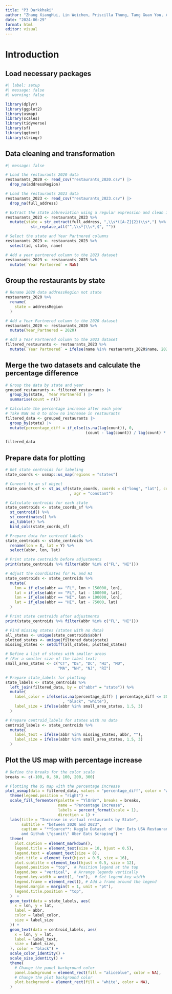 ```yaml
---
title: "P3 Darkkhaki"
author: "Zhang XiangHui, Lin Weichen, Priscilla Thung, Tang Guan You, Arshad Bin Mazlan, Wong Jing Yong Shawn"
date: "2024-06-29"
format: html
editor: visual
---
```


# Introduction

## Load necessary packages

```r
#| label: setup
#| message: false
#| warning: false

library(dplyr)
library(ggplot2)
library(usmap)
library(scales)
library(tidyverse)
library(sf)
library(ggtext)
library(stringr)
```

## Data cleaning and transformation

```r
#| message: false

# Load the restaurants 2020 data
restaurants_2020 <- read_csv("restaurants_2020.csv") |>
  drop_na(addressRegion)

# Load the restaurants 2023 data
restaurants_2023 <- read_csv("restaurants_2023.csv") |>
  drop_na(full_address)

# Extract the state abbreviation using a regular expression and clean it up
restaurants_2023 <- restaurants_2023 %>%
  mutate(state = str_extract(full_address, ",\\s*([A-Z]{2})\\s*,") %>%
           str_replace_all("^,\\s*|\\s*,$", ""))

# Select the state and Year Partnered columns
restaurants_2023 <- restaurants_2023 %>%
  select(id, state, name)

# Add a year partnered column to the 2023 dataset
restaurants_2023 <- restaurants_2023 %>%
  mutate(`Year Partnered` = NaN)
```

## Group the restaurants by state

```r
# Rename 2020 data addressRegion not state
restaurants_2020 %>%
  rename(
    state = addressRegion
  )

# Add a Year Partnered column to the 2020 dataset
restaurants_2020 <- restaurants_2020 %>%
  mutate(Year_Partnered = 2020)

# Add a Year Partnered column to the 2023 dataset
filtered_restaurants <- restaurants_2023 %>%
  mutate(`Year Partnered` = ifelse(name %in% restaurants_2020$name, 2020, 2023))
```

## Merge the two datasets and calculate the percentage difference

```r
# Group the data by state and year
grouped_restaurants <- filtered_restaurants |>
  group_by(state, `Year Partnered`) |>
  summarise(count = n())

# Calculate the percentage increase after each year
# Take NaN as 0 to show no increase in restaurants
filtered_data <- grouped_restaurants |>
  group_by(state) |>
  mutate(percentage_diff = if_else(is.na(lag(count)), 0,
                                   (count - lag(count)) / lag(count) * 100))

filtered_data
```

## Prepare data for plotting

```r
# Get state centroids for labeling
state_coords <- usmap::us_map(regions = "states")

# Convert to an sf object
state_coords_sf <- st_as_sf(state_coords, coords = c("long", "lat"), crs = 4326
                            , agr = "constant")

# Calculate centroids for each state
state_centroids <- state_coords_sf %>%
  st_centroid() %>%
  st_coordinates() %>%
  as_tibble() %>%
  bind_cols(state_coords_sf)

# Prepare data for centroid labels
state_centroids <- state_centroids %>%
  rename(lon = X, lat = Y) %>%
  select(abbr, lon, lat)

# Print state centroids before adjustments
print(state_centroids %>% filter(abbr %in% c("FL", "HI")))

# Adjust the coordinates for FL and HI
state_centroids <- state_centroids %>%
  mutate(
    lon = if_else(abbr == "FL", lon + 150000, lon),
    lat = if_else(abbr == "FL", lat - 100000, lat),
    lon = if_else(abbr == "HI", lon + 100000, lon),
    lat = if_else(abbr == "HI", lat - 75000, lat)
  )

# Print state centroids after adjustments
print(state_centroids %>% filter(abbr %in% c("FL", "HI")))

# Find missing states (states with no data)
all_states <- unique(state_centroids$abbr)
plotted_states <- unique(filtered_data$state)
missing_states <- setdiff(all_states, plotted_states)

# Define a list of states with smaller areas 
# (For a smaller size of the label text)
small_area_states <- c("CT", "DE", "DC", "HI", "MD",
                       "MA", "NH", "NJ", "RI")

# Prepare state_labels for plotting
state_labels <- state_centroids %>%
  left_join(filtered_data, by = c("abbr" = "state")) %>%
  mutate(
    label_color = ifelse(is.na(percentage_diff) | percentage_diff <= 200
                         , "black", "white"),
    label_size = ifelse(abbr %in% small_area_states, 1.5, 3)
  )

# Prepare centroid_labels for states with no data
centroid_labels <- state_centroids %>%
  mutate(
    label_text = ifelse(abbr %in% missing_states, abbr, ""),
    label_size = ifelse(abbr %in% small_area_states, 1.5, 3)
  )

```

## Plot the US map with percentage increase

```r
# Define the breaks for the color scale
breaks <- c(-100, 0, 50, 100, 200, 300)

# Plotting the US map with the percentage increase
plot_usmap(data = filtered_data, values = "percentage_diff", color = "white") +
  theme(legend.position = "right") +
  scale_fill_fermenter(palette = "YlOrBr", breaks = breaks,
                       name = "Percentage Increase",
                       labels = percent_format(scale = 1),
                       direction = 1) +
  labs(title = "Increase in virtual restaurants by State",
       subtitle = "between 2020 and 2023",
       caption = "**Source**: Kaggle Dataset of Uber Eats USA Restaurants
       and Github \"gsunit\" Uber Eats Scraping") +
  theme(
    plot.caption = element_markdown(),
    legend.title = element_text(size = 10, hjust = 0.5),
    legend.text = element_text(size = 8),
    plot.title = element_text(hjust = 0.5, size = 16),
    plot.subtitle = element_text(hjust = 0.5, size = 12),
    legend.position = "top",  # Position legend at the top
    legend.box = "vertical",  # Arrange legends vertically
    legend.key.width = unit(1, "cm"),  # Set legend key width
    legend.frame = element_rect(), # Add a frame around the legend
    legend.margin = margin(t = 1, unit = "pt"),
    legend.title.position = "top",
  )  +
  geom_text(data = state_labels, aes(
    x = lon, y = lat,
    label = abbr,
    color = label_color,
    size = label_size
  )) +
  geom_text(data = centroid_labels, aes(
    x = lon, y = lat,
    label = label_text,
    size = label_size,
  ), color = "black") +
  scale_color_identity() +
  scale_size_identity() +
  theme(
    # Change the panel background color
    panel.background = element_rect(fill = "aliceblue", color = NA),
    # Change the plot background color
    plot.background = element_rect(fill = "white", color = NA),
  )
```
